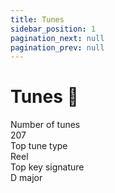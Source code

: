```yaml
---
title: Tunes
sidebar_position: 1
pagination_next: null
pagination_prev: null
---
```


# Tunes 🎻
<div style={{ display: 'flex', gap: '10px' }}>
  <div className='statBox'>
    <div className='label'>
      Number of tunes
    </div>
    <div className='value'>
      207
    </div>
  </div>
  <div className='statBox'>
    <div className='label'>
      Top tune type
    </div>
    <div className='value'>
      Reel
    </div>
  </div>
  <div className='statBox'>
    <div className='label'>
      Top key signature
    </div>
    <div className='value'>
      D major
    </div>
  </div>
</div>

<!-- Placeholder pie charts -->

<br />
<br />


<DocCardList />